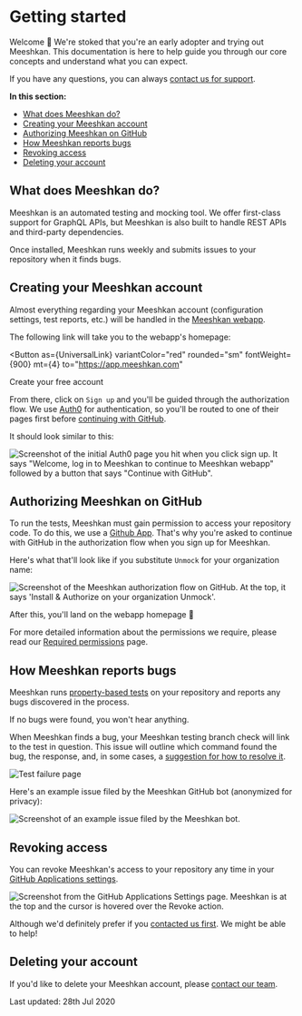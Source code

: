 
# Getting started

Welcome <span role="img" aria-label="waving hand">👋</span> We're stoked that you're an early adopter and trying out Meeshkan. This documentation is here to help guide you through our core concepts and understand what you can expect.

If you have any questions, you can always [contact us for support](/contact/).

**In this section:**

- [What does Meeshkan do?](#what-does-meeshkan-do)
- [Creating your Meeshkan account](#creating-your-meeshkan-account)
- [Authorizing Meeshkan on GitHub](#authorizing-meeshkan-on-github)
- [How Meeshkan reports bugs](#how-meeshkan-reports-bugs)
- [Revoking access](#revoking-access)
- [Deleting your account](#deleting-your-account)

## What does Meeshkan do?

Meeshkan is an automated testing and mocking tool. We offer first-class support for GraphQL APIs, but Meeshkan is also built to handle REST APIs and third-party dependencies.

Once installed, Meeshkan runs weekly and submits issues to your repository when it finds bugs.

## Creating your Meeshkan account

Almost everything regarding your Meeshkan account (configuration settings, test reports, etc.) will be handled in the [Meeshkan webapp](https://app.meeshkan.com).

The following link will take you to the webapp's homepage:

<Button
  as={UniversalLink}
  variantColor="red"
  rounded="sm"
  fontWeight={900}
  mt={4}
  to="https://app.meeshkan.com"
>
  Create your free account
</Button>

From there, click on `Sign up` and you'll be guided through the authorization flow. We use [Auth0](https://auth0.com/) for authentication, so you'll be routed to one of their pages first before [continuing with GitHub](#authorizing-meeshkan-on-github).

It should look similar to this:

![Screenshot of the initial Auth0 page you hit when you click sign up. It says "Welcome, log in to Meeshkan to continue to Meeshkan webapp" followed by a button that says "Continue with GitHub".](https://user-images.githubusercontent.com/26869552/88674552-3e0a2b80-d0ea-11ea-9bb0-b6dc7e8adfe8.png)

## Authorizing Meeshkan on GitHub

To run the tests, Meeshkan must gain permission to access your repository code. To do this, we use a [Github App](https://developer.github.com/apps/differences-between-apps/). That's why you're asked to continue with GitHub in the authorization flow when you sign up for Meeshkan.

Here's what that'll look like if you substitute `Unmock` for your organization name:

![Screenshot of the Meeshkan authorization flow on GitHub. At the top, it says 'Install & Authorize on your organization Unmock'.](https://user-images.githubusercontent.com/26869552/81223394-36a11d80-8fe6-11ea-91db-d7c4224b7894.png)

After this, you'll land on the webapp homepage <span role="img" aria-label="party popper">🎉</span>

For more detailed information about the permissions we require, please read our [Required permissions](/docs/required-permissions/) page.

## How Meeshkan reports bugs

Meeshkan runs [property-based tests](/docs/faq/#what-is-property-based-testing) on your repository and reports any bugs discovered in the process.

If no bugs were found, you won't hear anything.

When Meeshkan finds a bug, your Meeshkan testing branch check will link to the test in question. This issue will outline which command found the bug, the response, and, in some cases, a [suggestion for how to resolve it](/docs/how-meeshkan-works/#suggested-fixes).

![Test failure page](https://media.graphcms.com/1cB1gX9SvSestn25tohj)

Here's an example issue filed by the Meeshkan GitHub bot (anonymized for privacy):

![Screenshot of an example issue filed by the Meeshkan bot.](https://user-images.githubusercontent.com/26869552/81219610-4e75a300-8fe0-11ea-9760-a41cb1a1812c.png)

## Revoking access

You can revoke Meeshkan's access to your repository any time in your [GitHub Applications settings](https://github.com/settings/applications).

![Screenshot from the GitHub Applications Settings page. Meeshkan is at the top and the cursor is hovered over the Revoke action.](https://user-images.githubusercontent.com/26869552/81219329-f474dd80-8fdf-11ea-90a0-b0e65c59733e.png)

Although we'd definitely prefer if you [contacted us first](/contact/). We might be able to help!

## Deleting your account

If you'd like to delete your Meeshkan account, please [contact our team](/contact/).

<Box mt={10}>
  <Text as="i">Last updated: 28th Jul 2020</Text>
</Box>
